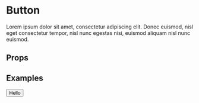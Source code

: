 
<Meta title="Components/Button" component={Button} />

# Button

Lorem ipsum dolor sit amet, consectetur adipiscing elit. Donec euismod, nisl eget consectetur tempor, nisl nunc egestas nisi, euismod aliquam nisl nunc euismod.

## Props

<ArgsTable of={Button} />

## Examples

<Canvas>
  <Story name="Default">
    <Button>Hello</Button>
  </Story>
</Canvas>
